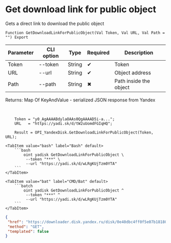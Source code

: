 ﻿---
sidebar_position: 5
---


# Get download link for public object
 Gets a direct link to download the public object



`Function GetDownloadLinkForPublicObject(Val Token, Val URL, Val Path = "") Export`

  | Parameter | CLI option | Type | Required | Description |
  |-|-|-|-|-|
  | Token | --token | String | &#x2714; | Token |
  | URL | --url | String | &#x2714; | Object address |
  | Path | --path | String | &#x2716; | Path inside the object |

  
  Returns:  Map Of KeyAndValue - serialized JSON response from Yandex

<br/>




```bsl title="1C:Enterprise/OneScript code example"
    Token = "y0_AgAAAABdylaOAAs0QgAAAAD5i-a...";
    URL   = "https://yadi.sk/d/tW2uUomdFGIqHQ";

    Result = OPI_YandexDisk.GetDownloadLinkForPublicObject(Token, URL);
```
 

 <Tabs>
  
    <TabItem value="bash" label="Bash" default>
        ```bash
            oint yadisk GetDownloadLinkForPublicObject \
             --token "***" \
             --url "https://yadi.sk/d/wLRgKUjTzm0YTA"
        ```
    </TabItem>
  
    <TabItem value="bat" label="CMD/Bat" default>
        ```batch
            oint yadisk GetDownloadLinkForPublicObject ^
             --token "***" ^
             --url "https://yadi.sk/d/wLRgKUjTzm0YTA"
        ```
    </TabItem>
</Tabs>


```json title="Result"
{
 "href": "https://downloader.disk.yandex.ru/disk/0e40dbc4ff0f5e07b18180b444b5307ba65dceafeddc4290e7f0e2318a652ecc/670656b9/gwThwhLBKYvLhQCNnqAHikawF6ofeh69S2Q-9g1T5IGPQ-vmmg5ho0UNlym1cYvMYt55yWUwrNHLEwnJN27VGg%3D%3D?uid=0&filename=c799f944-a1e1-460c-b167-369776aec80b.png&disposition=attachment&hash=Zgug7716lOoPjW/yVHq7fCMf2VsHEqpvymRw7rxCkLG46AH97K0C1XZAECLVSaR1q/J6bpmRyOJonT3VoXnDag%3D%3D%3A&limit=0&content_type=multipart&owner_uid=1573541518&fsize=2114023&hid=03d7263840468e281bd0b238a26e7d0d&media_type=image&tknv=v2",
 "method": "GET",
 "templated": false
}
```
